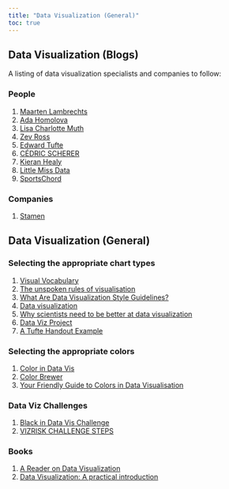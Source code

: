 ```yaml
---
title: "Data Visualization (General)"
toc: true
---
```


## Data Visualization (Blogs)

A listing of data visualization specialists and companies to follow:

### People

1)  [Maarten Lambrechts](https://www.maartenlambrechts.com/)
2)  [Ada Homolova](http://homolova.sk/)
3)  [Lisa Charlotte Muth](https://lisacharlottemuth.com/)
4)  [Zev Ross](http://www.zevross.com/)
5)  [Edward Tufte](https://www.edwardtufte.com/tufte/)
6)  [CÉDRIC SCHERER](https://www.cedricscherer.com/top/links/)
7)  [Kieran Healy](https://kieranhealy.org/)
8)  [Little Miss Data](https://www.littlemissdata.com/)
9)  [SportsChord](https://www.sportschord.com/viz-gallery)

### Companies

1)  [Stamen](https://stamen.com/)

## Data Visualization (General)

### Selecting the appropriate chart types

1)  [Visual Vocabulary](http://ft-interactive.github.io/visual-vocabulary/)
2)  [The unspoken rules of visualisation](https://datajournalism.com/read/longreads/the-unspoken-rules-of-visualisation)
3)  [What Are Data Visualization Style Guidelines?](https://medium.com/nightingale/style-guidelines-92ebe166addc)
4)  [Data visualization](https://m2.material.io/design/communication/data-visualization.html)
5)  [Why scientists need to be better at data visualization](https://knowablemagazine.org/article/mind/2019/science-data-visualization)
6)  [Data Viz Project](https://datavizproject.com/)
7)  [A Tufte Handout Example](https://rstudio.github.io/tufte/)

### Selecting the appropriate colors

1)  [Color in Data Vis](https://blog.datawrapper.de/category/color-in-data-vis/)
2)  [Color Brewer](https://colorbrewer2.org/)
3)  [Your Friendly Guide to Colors in Data Visualisation](https://blog.datawrapper.de/colorguide/)

### Data Viz Challenges

1)  [Black in Data Vis Challenge](https://www.datavisualizationsociety.org/black-in-data-challenge)
2)  [VIZRISK CHALLENGE STEPS](https://understandrisk.org/vizrisk/steps/#part1)

### Books

1)  [A Reader on Data Visualization](https://mschermann.github.io/data_viz_reader/)
2)  [Data Visualization: A practical introduction](https://socviz.co/)
